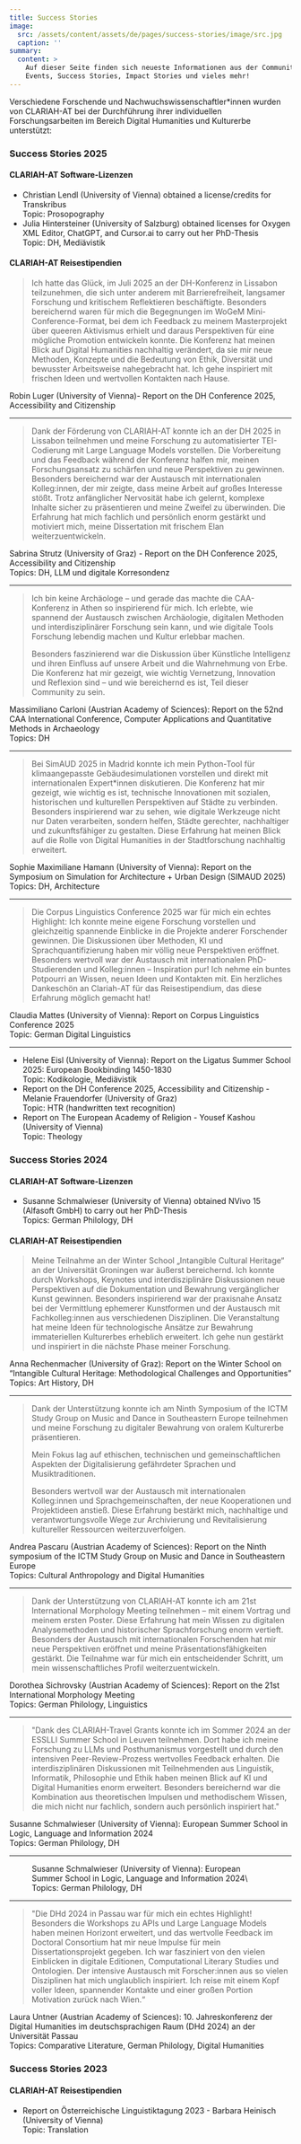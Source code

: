 ```yaml
---
title: Success Stories
image:
  src: /assets/content/assets/de/pages/success-stories/image/src.jpg
  caption: ''
summary:
  content: >
    Auf dieser Seite finden sich neueste Informationen aus der Community: News,
    Events, Success Stories, Impact Stories und vieles mehr!
---
```

Verschiedene Forschende und Nachwuchswissenschaftler\*innen wurden von CLARIAH-AT bei der Durchführung ihrer individuellen Forschungsarbeiten im Bereich Digital Humanities und Kulturerbe unterstützt:

### Success Stories 2025

#### **CLARIAH-AT Software-Lizenzen**

* Christian Lendl (University of Vienna) obtained a license/credits for Transkribus \
  Topic: Prosopography
* Julia Hintersteiner (University of Salzburg) obtained licenses for Oxygen XML Editor, ChatGPT, and Cursor.ai to carry out her PhD-Thesis\
  Topic: DH, Mediävistik

#### **CLARIAH-AT Reisestipendien**

> Ich hatte das Glück, im Juli 2025 an der DH-Konferenz in Lissabon teilzunehmen, die sich unter anderem mit Barrierefreiheit, langsamer Forschung und kritischem Reflektieren beschäftigte. Besonders bereichernd waren für mich die Begegnungen im WoGeM Mini-Conference-Format, bei dem ich Feedback zu meinem Masterprojekt über queeren Aktivismus erhielt und daraus Perspektiven für eine mögliche Promotion entwickeln konnte. Die Konferenz hat meinen Blick auf Digital Humanities nachhaltig verändert, da sie mir neue Methoden, Konzepte und die Bedeutung von Ethik, Diversität und bewusster Arbeitsweise nahegebracht hat. Ich gehe inspiriert mit frischen Ideen und wertvollen Kontakten nach Hause.

Robin Luger (University of Vienna)- Report on the DH Conference 2025, Accessibility and Citizenship

---

> Dank der Förderung von CLARIAH-AT konnte ich an der DH 2025 in Lissabon teilnehmen und meine Forschung zu automatisierter TEI-Codierung mit Large Language Models vorstellen. Die Vorbereitung und das Feedback während der Konferenz halfen mir, meinen Forschungsansatz zu schärfen und neue Perspektiven zu gewinnen. Besonders bereichernd war der Austausch mit internationalen Kolleg:innen, der mir zeigte, dass meine Arbeit auf großes Interesse stößt. Trotz anfänglicher Nervosität habe ich gelernt, komplexe Inhalte sicher zu präsentieren und meine Zweifel zu überwinden. Die Erfahrung hat mich fachlich und persönlich enorm gestärkt und motiviert mich, meine Dissertation mit frischem Elan weiterzuentwickeln.

Sabrina Strutz (University of Graz) - Report on the DH Conference 2025, Accessibility and Citizenship\
Topics: DH, LLM und digitale Korresondenz

---

> Ich bin keine Archäologe – und gerade das machte die CAA-Konferenz in Athen so inspirierend für mich. Ich erlebte, wie spannend der Austausch zwischen Archäologie, digitalen Methoden und interdisziplinärer Forschung sein kann, und wie digitale Tools Forschung lebendig machen und Kultur erlebbar machen.&#x20;
>
> Besonders faszinierend war die Diskussion über Künstliche Intelligenz und ihren Einfluss auf unsere Arbeit und die Wahrnehmung von Erbe. Die Konferenz hat mir gezeigt, wie wichtig Vernetzung, Innovation und Reflexion sind – und wie bereichernd es ist, Teil dieser Community zu sein.

Massimiliano Carloni (Austrian Academy of Sciences): Report on the 52nd CAA International Conference, Computer Applications and Quantitative Methods in Archaeology\
Topics: DH

---

> Bei SimAUD 2025 in Madrid konnte ich mein Python-Tool für klimaangepasste Gebäudesimulationen vorstellen und direkt mit internationalen Expert\*innen diskutieren. Die Konferenz hat mir gezeigt, wie wichtig es ist, technische Innovationen mit sozialen, historischen und kulturellen Perspektiven auf Städte zu verbinden. Besonders inspirierend war zu sehen, wie digitale Werkzeuge nicht nur Daten verarbeiten, sondern helfen, Städte gerechter, nachhaltiger und zukunftsfähiger zu gestalten. Diese Erfahrung hat meinen Blick auf die Rolle von Digital Humanities in der Stadtforschung nachhaltig erweitert.

Sophie Maximiliane Hamann (University of Vienna): Report on the Symposium on Simulation for Architecture + Urban Design (SIMAUD 2025)\
Topics: DH, Architecture

---

> Die Corpus Linguistics Conference 2025 war für mich ein echtes Highlight: Ich konnte meine eigene Forschung vorstellen und gleichzeitig spannende Einblicke in die Projekte anderer Forschender gewinnen. Die Diskussionen über Methoden, KI und Sprachquantifizierung haben mir völlig neue Perspektiven eröffnet. Besonders wertvoll war der Austausch mit internationalen PhD-Studierenden und Kolleg:innen – Inspiration pur! Ich nehme ein buntes Potpourri an Wissen, neuen Ideen und Kontakten mit. Ein herzliches Dankeschön an Clariah-AT für das Reisestipendium, das diese Erfahrung möglich gemacht hat!

Claudia Mattes (University of Vienna): Report on Corpus Linguistics Conference 2025\
Topic: German Digital Linguistics

---

* Helene Eisl (University of Vienna): Report on the Ligatus Summer School 2025: European Bookbinding 1450-1830 \
  Topic: Kodikologie, Mediävistik
* Report on the DH Conference 2025, Accessibility and Citizenship - Melanie Frauendorfer (University of Graz)\
  Topic: HTR (handwritten text recognition)
* Report on The European Academy of Religion - Yousef Kashou (University of Vienna)\
  Topic: Theology

### Success Stories 2024&#x20;

#### **CLARIAH-AT Software-Lizenzen**

* &#x20;Susanne Schmalwieser (University of Vienna) obtained NVivo 15 (Alfasoft GmbH) to carry out her PhD-Thesis\
  Topics: German Philology, DH

#### **CLARIAH-AT Reisestipendien**

> Meine Teilnahme an der Winter School „Intangible Cultural Heritage“ an der Universität Groningen war äußerst bereichernd. Ich konnte durch Workshops, Keynotes und interdisziplinäre Diskussionen neue Perspektiven auf die Dokumentation und Bewahrung vergänglicher Kunst gewinnen. Besonders inspirierend war der praxisnahe Ansatz bei der Vermittlung ephemerer Kunstformen und der Austausch mit Fachkolleg:innen aus verschiedenen Disziplinen. Die Veranstaltung hat meine Ideen für technologische Ansätze zur Bewahrung immateriellen Kulturerbes erheblich erweitert. Ich gehe nun gestärkt und inspiriert in die nächste Phase meiner Forschung.

Anna Rechenmacher (University of Graz): Report on the Winter School on “Intangible Cultural Heritage: Methodological Challenges and Opportunities”\
Topics: Art History, DH

---

> Dank der Unterstützung konnte ich am Ninth Symposium of the ICTM Study Group on Music and Dance in Southeastern Europe teilnehmen und meine Forschung zu digitaler Bewahrung von oralem Kulturerbe präsentieren.&#x20;
>
> Mein Fokus lag auf ethischen, technischen und gemeinschaftlichen Aspekten der Digitalisierung gefährdeter Sprachen und Musiktraditionen.&#x20;
>
> Besonders wertvoll war der Austausch mit internationalen Kolleg:innen und Sprachgemeinschaften, der neue Kooperationen und Projektideen anstieß. Diese Erfahrung bestärkt mich, nachhaltige und verantwortungsvolle Wege zur Archivierung und Revitalisierung kultureller Ressourcen weiterzuverfolgen.

Andrea Pascaru (Austrian Academy of Sciences): Report on the Ninth symposium of the ICTM Study Group on Music and Dance in Southeastern Europe\
Topics: Cultural Anthropology and Digital Humanities

---

> Dank der Unterstützung von CLARIAH-AT konnte ich am 21st International Morphology Meeting teilnehmen – mit einem Vortrag und meinem ersten Poster. Diese Erfahrung hat mein Wissen zu digitalen Analysemethoden und historischer Sprachforschung enorm vertieft. Besonders der Austausch mit internationalen Forschenden hat mir neue Perspektiven eröffnet und meine Präsentationsfähigkeiten gestärkt. Die Teilnahme war für mich ein entscheidender Schritt, um mein wissenschaftliches Profil weiterzuentwickeln.

Dorothea Sichrovsky (Austrian Academy of Sciences): Report on the 21st International Morphology Meeting\
Topics: German Philology, Linguistics

---

> "Dank des CLARIAH-Travel Grants konnte ich im Sommer 2024 an der ESSLLI Summer School in Leuven teilnehmen. Dort habe ich meine Forschung zu LLMs und Posthumanismus vorgestellt und durch den intensiven Peer-Review-Prozess wertvolles Feedback erhalten. Die interdisziplinären Diskussionen mit Teilnehmenden aus Linguistik, Informatik, Philosophie und Ethik haben meinen Blick auf KI und Digital Humanities enorm erweitert. Besonders bereichernd war die Kombination aus theoretischen Impulsen und methodischem Wissen, die mich nicht nur fachlich, sondern auch persönlich inspiriert hat."

Susanne Schmalwieser (University of Vienna): European Summer School in Logic, Language and Information 2024\
Topics: German Philology, DH

---

<Figure src="/assets/content/assets/de/pages/success-stories/su.schm.-essli-2024.png" alignment="center">
  &#x20;Susanne Schmalwieser (University of Vienna): European Summer School in Logic, Language and Information 2024\
  Topics: German Philology, DH
</Figure>

---

> "Die DHd 2024 in Passau war für mich ein echtes Highlight! Besonders die Workshops zu APIs und Large Language Models haben meinen Horizont erweitert, und das wertvolle Feedback im Doctoral Consortium hat mir neue Impulse für mein Dissertationsprojekt gegeben. Ich war fasziniert von den vielen Einblicken in digitale Editionen, Computational Literary Studies und Ontologien. Der intensive Austausch mit Forscher:innen aus so vielen Disziplinen hat mich unglaublich inspiriert. Ich reise mit einem Kopf voller Ideen, spannender Kontakte und einer großen Portion Motivation zurück nach Wien.“

Laura Untner (Austrian Academy of Sciences): 10. Jahreskonferenz der Digital Humanities im deutschsprachigen Raum (DHd 2024) an der Universität Passau \
Topics: Comparative Literature, German Philology, Digital Humanities

### Success Stories 2023

#### **CLARIAH-AT Reisestipendien**

* Report on Österreichische Linguistiktagung 2023 - Barbara Heinisch (University of Vienna)\
  Topic: Translation
